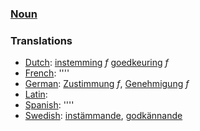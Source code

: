===[[Noun]]===

===Translations===
*[[Dutch]]: [[instemming]] ''f'' [[goedkeuring]] ''f''
*[[French]]: [[]] ''''
*[[German]]: [[Zustimmung]] ''f'', [[Genehmigung]] ''f''
*[[Latin]]: [[]]
*[[Spanish]]: [[]] ''''
*[[Swedish]]: [[instämmande]], [[godkännande]]